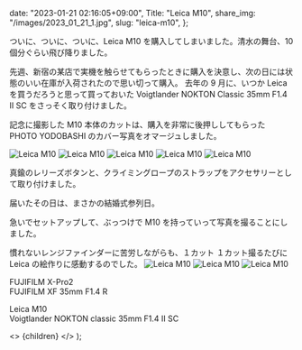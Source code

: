 
  date: "2023-01-21 02:16:05+09:00",
  Title: "Leica M10",
  share_img: "/images/2023_01_21_1.jpg",
  slug: "leica-m10",
};

ついに、ついに、ついに、Leica M10 を購入してしまいました。清水の舞台、10 個分ぐらい飛び降りました。

先週、新宿の某店で実機を触らせてもらったときに購入を決意し、次の日には状態のいい在庫が入荷されたので思い切って購入。
去年の 9 月に、いつか Leica を買うだろうと思って買っておいた Voigtlander NOKTON Classic 35mm F1.4 Ⅱ SC をさっそく取り付けました。

記念に撮影した M10 本体のカットは、購入を非常に後押ししてもらった PHOTO YODOBASHI のカバー写真をオマージュしました。

![Leica M10](/images/2023_01_21_1.jpg)
![Leica M10](/images/2023_01_21_2.jpg)
![Leica M10](/images/2023_01_21_3.jpg)
![Leica M10](/images/2023_01_21_4.jpg)
![Leica M10](/images/2023_01_21_5.jpg)

<span className="caption">
  真鍮のレリーズボタンと、クライミングロープのストラップをアクセサリーとして取り付けました。
</span>

届いたその日は、まさかの結婚式参列日。

急いでセットアップして、ぶっつけで M10 を持っていって写真を撮ることにしました。

慣れないレンジファインダーに苦労しながらも、１カット １カット撮るたびに Leica の絵作りに感動するのでした。
![Leica M10](/images/2023_01_21_6.jpg)
![Leica M10](/images/2023_01_21_7.jpg)
![Leica M10](/images/2023_01_21_8.jpg)

FUJIFILM X-Pro2<br />
FUJIFILM XF 35mm F1.4 R

Leica M10<br />
Voigtlander NOKTON classic 35mm F1.4 Ⅱ SC

  <>
    <Head>
      <title>{meta.Title} | 異郷好実</title>
    </Head>
    <PostLayout meta={meta}>{children}</PostLayout>
  </>
);
